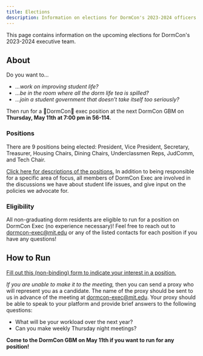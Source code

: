 ```yaml
---
title: Elections
description: Information on elections for DormCon's 2023-2024 officers
---
```


This page contains information on the upcoming elections for DormCon's 2023-2024
executive team.

## About

Do you want to…

-   _…work on improving student life?_
-   _…be in the room where all the dorm life tea is spilled?_
-   _…join a student government that doesn’t take itself too seriously?_

Then run for a 🦈DormCon🦈 exec position at the next DormCon GBM on **Thursday,
May 11th at 7:00 pm in 56-114**.

### Positions

There are 9 positions being elected: President, Vice President, Secretary,
Treasurer, Housing Chairs, Dining Chairs, Underclassmen Reps, JudComm, and Tech
Chair.

[Click here for descriptions of the positions.](https://docs.google.com/document/d/1TrjdndcYXEEdCyWgHc1gtuuoIepHRdRRIFEZhgs06QE/edit?usp=sharing)
In addition to being responsible for a specific area of focus, all members of
DormCon Exec are involved in the discussions we have about student life issues,
and give input on the policies we advocate for.

### Eligibility

All non-graduating dorm residents are eligible to run for a position on DormCon
Exec (no experience necessary)! Feel free to reach out to dormcon-exec@mit.edu
or any of the listed contacts for each position if you have any questions!

## How to Run

[Fill out this (non-binding) form to indicate your interest in a position.](https://forms.gle/QBLFpG3fbYgitSHi9)

_If you are unable to make it to the meeting,_ then you can send a proxy who
will represent you as a candidate. The name of the proxy should be sent to us in
advance of the meeting at dormcon-exec@mit.edu. Your proxy should be able to
speak to your platform and provide brief answers to the following questions:

-   What will be your workload over the next year?
-   Can you make weekly Thursday night meetings?

**Come to the DormCon GBM on May 11th if you want to run for any position!**
